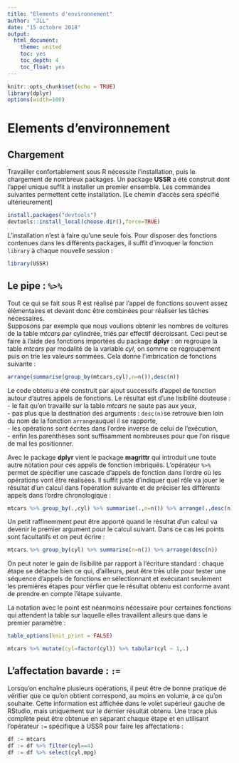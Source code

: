 ---
title: "Elements d'environnement"
author: "JLL"
date: "15 octobre 2018"
output:
  html_document:
    theme: united
    toc: yes
    toc_depth: 4
    toc_float: yes
---

```{r setup, include=FALSE}
knitr::opts_chunk$set(echo = TRUE)
library(dplyr)
options(width=100)
```

# Elements d'environnement

## Chargement

Travailler confortablement sous R nécessite l'installation, puis le chargement de nombreux packages. Un package **USSR** a été construit dont l'appel unique suffit à installer un premier ensemble. Les commandes suivantes permettent cette installation. [Le chemin d'accès sera spécifié ultérieurement]
```{r eval=FALSE}
install.packages("devtools")
devtools::install_local(choose.dir(),force=TRUE)
```
L'installation n'est à faire qu'une seule fois. Pour disposer des fonctions contenues dans les différents packages, il suffit d'invoquer la fonction `library` à chaque nouvelle session :
```{r}
library(USSR)
```


## Le pipe : `%>%`

Tout ce qui se fait sous R est réalisé par l'appel de fonctions souvent assez élémentaires et devant donc être combinées pour réaliser les tâches nécessaires. <br>
Supposons par exemple que nous voulions obtenir les nombres de voitures de la table *mtcars* par cylindrée, triés par effectif décroissant. Ceci peut se faire à l'aide des fonctions importées du package **dplyr** : on regroupe la table *mtcars*  par modalité de la variable *cyl*, on somme ce regroupement puis on trie les valeurs sommées. Cela donne l'imbrication de fonctions suivante :
```{r}
arrange(summarise(group_by(mtcars,cyl),n=n()),desc(n))
```
Le code obtenu a été construit par ajout successifs d'appel de fonction autour d'autres appels de fonctions. Le résultat est d'une lisibilité douteuse : <br>
- le fait qu'on travaille sur la table *mtcars* ne saute pas aux yeux,<br>
- pas plus que la destination des arguments : `desc(n)`se retrouve bien loin du nom de la fonction `arrange`auquel il se rapporte,<br>
- les opérations sont écrites dans l'ordre inverse de celui de l'exécution,<br>
- enfin les parenthèses sont suffisamment nombreuses pour que l'on risque de mal les positionner.<br>

Avec le package **dplyr** vient le package **magrittr** qui introduit une toute autre notation pour ces appels de fonction imbriqués. L'opérateur `%>%` permet de spécifier une cascade d'appels de fonction dans l'ordre où les opérations vont être réalisées. Il suffit juste d'indiquer quel rôle va jouer le résultat d'un calcul dans l'opération suivante et de préciser les différents appels dans l'ordre chronologique :
```{r}
mtcars %>% group_by(.,cyl) %>% summarise(.,n=n()) %>% arrange(.,desc(n))
```
Un petit raffinemment peut être apporté quand le résultat d'un calcul va devenir le premier argument pour le calcul suivant. Dans ce cas les points sont facultatifs et on peut écrire :
```{r}
mtcars %>% group_by(cyl) %>% summarise(n=n()) %>% arrange(desc(n))
```
On peut noter le gain de lisibilité par rapport à l'écriture standard : chaque étape se détache bien ce qui, d'ailleurs, peut être très utile pour tester une séquence d'appels de fonctions en sélectionnant et exécutant seulement les premières étapes pour vérfier que le résultat obtenu est conforme avant de prendre en compte l'étape suivante.

La notation avec le point est néanmoins nécessaire pour certaines fonctions qui attendent la table sur laquelle elles travaillent alleurs que dans le premier paramètre :
```{r echo=FALSE}
table_options(knit_print = FALSE)
```
```{r}
mtcars %>% mutate(cyl=factor(cyl)) %>% tabular(cyl ~ 1,.)
```


## L'affectation bavarde : `:=`

Lorsqu'on enchaîne plusieurs opérations, il peut être de bonne pratique de vérifier que ce qu'on obtient correspond, au moins en volume, à ce qu'on souhaite. Cette information est affichée dans le volet supérieur gauche de RStudio, mais uniquement sur le dernier résultat obtenu. Une trace plus complète peut être obtenue en séparant chaque étape et en utilisant l'opérateur `:=` spécifique à USSR pour faire les affectations : 
```{r}
df := mtcars
df := df %>% filter(cyl==4)
df := df %>% select(cyl,mpg)
```


